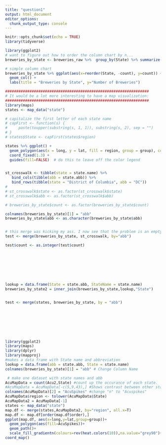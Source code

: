 ```yaml
---
title: "question1"
output: html_document
editor_options: 
  chunk_output_type: console
---
```


```r
knitr::opts_chunk$set(echo = TRUE)
library(tidyverse)
```

```r
library(ggplot2)
# want to figure out how to order the column chart by n...
breweries_by_state <- breweries_raw %>%  group_by(State) %>% summarize(count = n())

# simple column chart
breweries_by_state %>% ggplot(aes(x=reorder(State, -count), y=count)) +
  geom_col() +
  labs(title = "Breweries by State", y="Number of Breweries")

#################################################################
# It would be a lot more interesting to have a map visualization:
#################################################################
library(maps)
states <- map_data("state")

# capitalize the first letter of each state name
# capFirst <- function(s) {
#     paste(toupper(substring(s, 1, 1)), substring(s, 2), sep = "")
# }
# states$State <- capFirst(states$region)

states %>% ggplot() + 
  geom_polygon(aes(x = long, y = lat, fill = region, group = group), color = "white") + 
  coord_fixed(1.3) +
  guides(fill=FALSE)  # do this to leave off the color legend


st_crosswalk <- tibble(state = state.name) %>%
   bind_cols(tibble(abb = state.abb)) %>% 
   bind_rows(tibble(state = "District of Columbia", abb = "DC"))
# 
# st_crosswalk$state <- as.factor(st_crosswalk$state)
# st_crosswalk$abb <- as.factor(st_crosswalk$abb)

# breweries_by_state$count <- as.factor(breweries_by_state$count)

colnames(breweries_by_state)[1] = "abb"
breweries_by_state$abb <- as.character(breweries_by_state$abb)


# this merge was kicking my ass. I now see that the problem is an empty space in the "breweries_by_state" state abbreviation. I need to clean that and then it should work.
test <- merge(breweries_by_state, st_crosswalk, by="abb")

test$count <- as.integer(test$count)








lookup = data.frame(State = state.abb, StateName = state.name) 
breweries_by_state2 = inner_join(breweries_by_state,lookup,"State")


test <- merge(states, breweries_by_state, by = "abb")








library(ggplot2)
library(maps)
library(dplyr)
library(mapproj)
#makes a data frame with State name and abbreviation
lookup = data.frame(abb = state.abb, State = state.name) 
colnames(breweries_by_state)[1] = "abb" # Change Column Name

 # make one dataset with state names and abb
AcuMapData = count(Acu2,State) #count up the occurance of each state. 
#AcuMapData = AcuMapData[-c(5,9,43),] #Shows contrast between other states better
colnames(AcuMapData)[2] = "AcuSpikes" #change "n" to "Acuspikes"
AcuMapData$region <- tolower(AcuMapData$State)
AcuMapData2 = AcuMapData[-1]
states <- map_data("state")
map.df <- merge(states,AcuMapData2, by="region", all.x=T)
map.df <- map.df[order(map.df$order),]
ggplot(map.df, aes(x=long,y=lat,group=group))+
  geom_polygon(aes(fill=AcuSpikes))+
  geom_path()+ 
  scale_fill_gradientn(colours=rev(heat.colors(10)),na.value="grey90")+ggtitle("Acuspike Systems by State")+
coord_map()

```

```r
```

